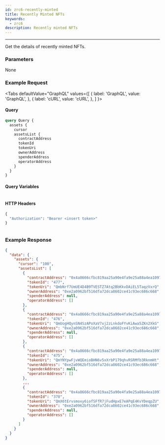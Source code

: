```yaml
---
id: zrc6-recently-minted
title: Recently Minted NFTs
keywords:
  - zrc6
description: Recently minted NFTs
---
```


---

Get the details of recently minted NFTs.

### Parameters

None

### Example Request


<Tabs
  defaultValue="GraphQL"
  values={[
    { label: 'GraphQL', value: 'GraphQL', },
    { label: 'cURL', value: 'cURL', },
  ]
}>

<TabItem value="GraphQL">

#### Query

```graphql
query Query {
  assets {
    cursor
    assetsList {
      contractAddress
      tokenId
      tokenUri
      ownerAddress
      spenderAddress
      operatorAddress
    }
  }
}
```

#### Query Variables

```graphql

```

#### HTTP Headers

```graphql
{
  "Authorization": "Bearer <insert token>"
}
```

</TabItem>

<TabItem value="cURL">

```curl

```

</TabItem>
</Tabs>

### Example Response

```json
{
  "data": {
    "assets": {
      "cursor": "100",
      "assetsList": [
        {
          "contractAddress": "0x4a8666cfbc819aa25a90e4fa9e25a88a4ea10979",
          "tokenId": "477",
          "tokenUri": "QmbNrf7UmUE4D4B9TVESTZ7Atq2BbKkvDAiEL5TaqzVxrQ",
          "ownerAddress": "0xe2a0962bf516dfa72dca8602ce41c93ec686c668",
          "spenderAddress": null,
          "operatorAddress": []
        },
        {
          "contractAddress": "0x4a8666cfbc819aa25a90e4fa9e25a88a4ea10979",
          "tokenId": "476",
          "tokenUri": "QmUogHQynSN4SzAPoXaV7xj2zLnkdoFYvKiAwa5ZKn2XkG",
          "ownerAddress": "0xe2a0962bf516dfa72dca8602ce41c93ec686c668",
          "spenderAddress": null,
          "operatorAddress": []
        },
        {
          "contractAddress": "0x4a8666cfbc819aa25a90e4fa9e25a88a4ea10979",
          "tokenId": "475",
          "tokenUri": "QmYNYpwFjvWQEmioBHN6v5xXrbP179qhvRSRMfb3RknmHt",
          "ownerAddress": "0xe2a0962bf516dfa72dca8602ce41c93ec686c668",
          "spenderAddress": null,
          "operatorAddress": []
        },
        ...
        {
          "contractAddress": "0x4a8666cfbc819aa25a90e4fa9e25a88a4ea10979",
          "tokenId": "378",
          "tokenUri": "QmX6tErvsmoxy6iofSFfR7jFudHpxE7eAPqE4KvYDeqpZU",
          "ownerAddress": "0xe2a0962bf516dfa72dca8602ce41c93ec686c668",
          "spenderAddress": null,
          "operatorAddress": []
        }
      ]
    }
  }
}
```
